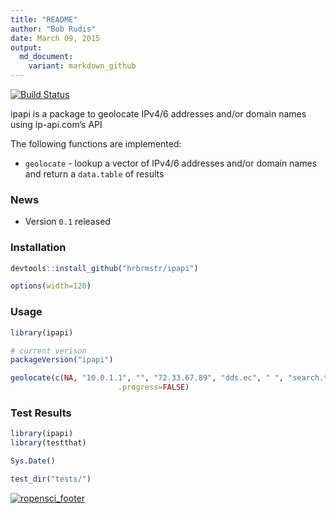 ```yaml
---
title: "README"
author: "Bob Rudis"
date: March 09, 2015
output:
  md_document:
    variant: markdown_github
---
```


[![Build Status](https://travis-ci.org/hrbrmstr/ipapi.png)](https://travis-ci.org/hrbrmstr/ipapi)

ipapi is a package to geolocate IPv4/6 addresses and/or domain names using ip-api.com's API

The following functions are implemented:

- `geolocate` - lookup a vector of IPv4/6 addresses and/or domain names and return a `data.table` of results

### News

- Version `0.1` released

### Installation

```r
devtools::install_github("hrbrmstr/ipapi")
```

```r
options(width=120)
```

### Usage

```r
library(ipapi)

# current verison
packageVersion("ipapi")

geolocate(c(NA, "10.0.1.1", "", "72.33.67.89", "dds.ec", " ", "search.twitter.com"),
                        .progress=FALSE)

```

### Test Results

```r
library(ipapi)
library(testthat)

Sys.Date()

test_dir("tests/")
```

[![ropensci_footer](http://ropensci.org/public_images/github_footer.png)](http://ropensci.org)